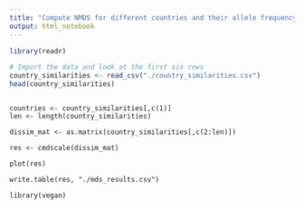 ```yaml
---
title: "Compute NMDS for different countries and their allele frequency"
output: html_notebook
---
```


```r
library(readr)

# Import the data and look at the first six rows
country_similarities <- read_csv("./country_similarities.csv")
head(country_similarities)
```


```

countries <- country_similarities[,c(1)]
len <- length(country_similarities)

dissim_mat <- as.matrix(country_similarities[,c(2:len)])

res <- cmdscale(dissim_mat)
 
plot(res)
                        
write.table(res, "./mds_results.csv")

```


```
library(vegan)
```




